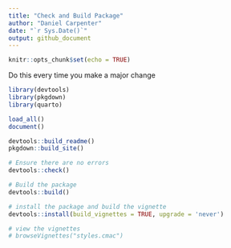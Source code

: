 ```yaml
---
title: "Check and Build Package"
author: "Daniel Carpenter"
date: "`r Sys.Date()`"
output: github_document  
---
```


```r
knitr::opts_chunk$set(echo = TRUE)
```

Do this every time you make a major change
```r
library(devtools)
library(pkgdown)
library(quarto)
```

```r
load_all()
document()
```

```r
devtools::build_readme()
pkgdown::build_site()
```

```r
# Ensure there are no errors
devtools::check()
```

```r
# Build the package
devtools::build()
```

```r
# install the package and build the vignette
devtools::install(build_vignettes = TRUE, upgrade = 'never')
```

```r
# view the vignettes
# browseVignettes("styles.cmac")
```

